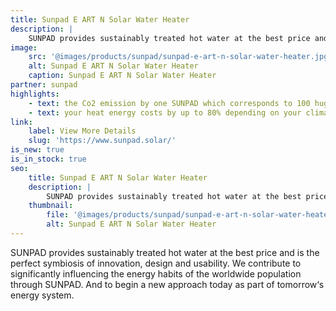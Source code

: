 ```yaml
---
title: Sunpad E ART N Solar Water Heater
description: |
    SUNPAD provides sustainably treated hot water at the best price and is the perfect symbiosis of innovation, design and usability.
image:
    src: '@images/products/sunpad/sunpad-e-art-n-solar-water-heater.jpg'
    alt: Sunpad E ART N Solar Water Heater
    caption: Sunpad E ART N Solar Water Heater
partner: sunpad
highlights:
    - text: the Co2 emission by one SUNPAD which corresponds to 100 huge planted trees.
    - text: your heat energy costs by up to 80% depending on your climatic environment
link:
    label: View More Details
    slug: 'https://www.sunpad.solar/'
is_new: true
is_in_stock: true
seo:
    title: Sunpad E ART N Solar Water Heater
    description: |
        SUNPAD provides sustainably treated hot water at the best price and is the perfect symbiosis of innovation, design and usability.
    thumbnail:
        file: '@images/products/sunpad/sunpad-e-art-n-solar-water-heater.jpg'
        alt: Sunpad E ART N Solar Water Heater
---
```

SUNPAD provides sustainably treated hot water at the best price and is the perfect symbiosis of innovation, design and usability. We contribute to significantly influencing the energy habits of the worldwide population through SUNPAD. And to begin a new approach today as part of tomorrow‘s energy system.